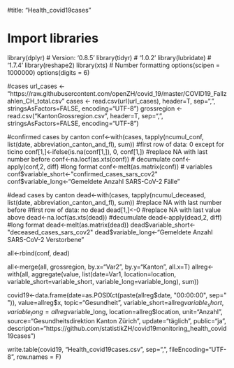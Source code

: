 #title: "Health_covid19cases"

# Import libraries
library(dplyr) # Version: ‘0.8.5’
library(tidyr) # ‘1.0.2’
library(lubridate) # ‘1.7.4’
library(reshape2)
library(xts)
# Number formatting
options(scipen = 1000000)
options(digits = 6)

#cases
url_cases  <- "https://raw.githubusercontent.com/openZH/covid_19/master/COVID19_Fallzahlen_CH_total.csv"
cases <- read.csv(url(url_cases), header=T, sep=",", stringsAsFactors=FALSE, encoding="UTF-8")
grossregion <- read.csv("KantonGrossregion.csv", header=T, sep=",", stringsAsFactors=FALSE, encoding="UTF-8")

#confirmed cases by canton
conf<-with(cases, tapply(ncumul_conf, list(date, abbreviation_canton_and_fl), sum))
#first row of data: 0 except for ticino
conf[1,]<-ifelse(is.na(conf[1,]), 0, conf[1,])
#replace NA with last number before
conf<-na.locf(as.xts(conf))
# decumulate
conf<-apply(conf,2, diff)
#long format
conf<-melt(as.matrix(conf))
# variables
conf$variable_short<-"confirmed_cases_sars_cov2"
conf$variable_long<-"Gemeldete Anzahl SARS-CoV-2 Fälle"


#dead cases by canton
dead<-with(cases, tapply(ncumul_deceased, list(date, abbreviation_canton_and_fl), sum))
#replace NA with last number before
#first row of data: no dead
dead[1,]<-0
#replace NA with last value above
dead<-na.locf(as.xts(dead))
#decumulate
dead<-apply(dead,2, diff)
#long format
dead<-melt(as.matrix(dead))
dead$variable_short<-"deceased_cases_sars_cov2"
dead$variable_long<-"Gemeldete Anzahl SARS-CoV-2 Verstorbene"

all<-rbind(conf, dead)

all<-merge(all, grossregion, by.x="Var2", by.y="Kanton", all.x=T)
allreg<-with(all, aggregate(value, list(date=Var1, 
                                        location=location, 
                                        variable_short=variable_short, 
                                        variable_long=variable_long), sum))



covid19<-data.frame(date=as.POSIXct(paste(allreg$date, "00:00:00", sep=" ")),
                       value=allreg$x,
                       topic="Gesundheit",
                       variable_short=allreg$variable_short,
                       variable_long=allreg$variable_long,
                       location=allreg$location,
                       unit="Anzahl",
                       source="Gesundheitsdirektion Kanton Zürich",
                       update="täglich",
                       public="ja",
                       description="https://github.com/statistikZH/covid19monitoring_health_covid19cases")

write.table(covid19, "Health_covid19cases.csv", sep=",", fileEncoding="UTF-8", row.names = F)
